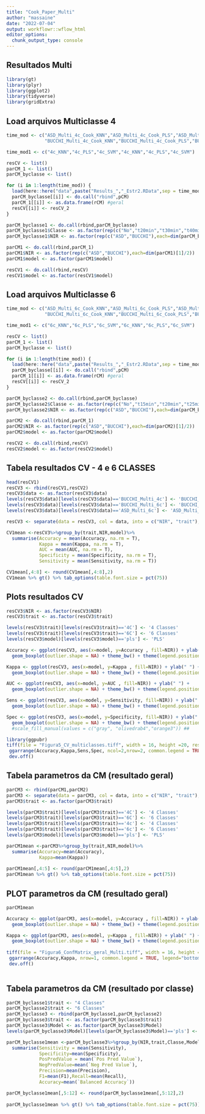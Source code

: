 ```yaml
---
title: "Cook_Paper_Multi"
author: "massaine"
date: "2022-07-04"
output: workflowr::wflow_html
editor_options:
  chunk_output_type: console
---
```


## Resultados Multi
```r
library(gt)
library(plyr)
library(ggplot2)
library(tidyverse)
library(gridExtra)
```

## Load arquivos Multiclasse 4
```r
time_mod <- c("ASD_Multi_4c_Cook_KNN","ASD_Multi_4c_Cook_PLS","ASD_Multi_4c_Cook_SVM",
              "BUCCHI_Multi_4c_Cook_KNN","BUCCHI_Multi_4c_Cook_PLS","BUCCHI_Multi_4c_Cook_SVM")

time_mod1 <- c("4c_KNN","4c_PLS","4c_SVM","4c_KNN","4c_PLS","4c_SVM")

resCV <- list()
parCM_1 <- list()
parCM_byclasse <- list()

for (i in 1:length(time_mod)) {
  load(here::here("data",paste("Results_","_Estr2.RData",sep = time_mod[i])))
  parCM_byclasse[[i]] <- do.call("rbind",pCM)
  parCM_1[[i]] <- as.data.frame(rCM) #geral
  resCV[[i]] <- resCV_2
}

parCM_byclasse1 <- do.call(rbind,parCM_byclasse)
parCM_byclasse1$Classe <- as.factor(rep(c("No","t20min","t30min","t40min"),dim(parCM_byclasse1)[1]/4))
parCM_byclasse1$NIR <- as.factor(rep(c("ASD","BUCCHI"),each=dim(parCM_byclasse1)[1]/2))

parCM1 <- do.call(rbind,parCM_1)
parCM1$NIR <- as.factor(rep(c("ASD","BUCCHI"),each=dim(parCM1)[1]/2))
parCM1$model <- as.factor(parCM1$model)

resCV1 <- do.call(rbind,resCV)
resCV1$model <- as.factor(resCV1$model)
```

## Load arquivos Multiclasse 6
```r
time_mod <- c("ASD_Multi_6c_Cook_KNN","ASD_Multi_6c_Cook_PLS","ASD_Multi_6c_Cook_SVM",
              "BUCCHI_Multi_6c_Cook_KNN","BUCCHI_Multi_6c_Cook_PLS","BUCCHI_Multi_6c_Cook_SVM")

time_mod1 <- c("6c_KNN","6c_PLS","6c_SVM","6c_KNN","6c_PLS","6c_SVM")

resCV <- list()
parCM_1 <- list()
parCM_byclasse <- list()

for (i in 1:length(time_mod)) {
  load(here::here("data",paste("Results_","_Estr2.RData",sep = time_mod[i])))
  parCM_byclasse[[i]] <- do.call("rbind",pCM)
  parCM_1[[i]] <- as.data.frame(rCM) #geral
  resCV[[i]] <- resCV_2
}

parCM_byclasse2 <- do.call(rbind,parCM_byclasse)
parCM_byclasse2$Classe <- as.factor(rep(c("No","t15min","t20min","t25min","t30min","t40min"),dim(parCM_byclasse2)[1]/6))
parCM_byclasse2$NIR <- as.factor(rep(c("ASD","BUCCHI"),each=dim(parCM_byclasse2)[1]/2))

parCM2 <- do.call(rbind,parCM_1)
parCM2$NIR <- as.factor(rep(c("ASD","BUCCHI"),each=dim(parCM2)[1]/2))
parCM2$model <- as.factor(parCM2$model)

resCV2 <- do.call(rbind,resCV)
resCV2$model <- as.factor(resCV2$model)
```


## Tabela resultados CV - 4 e 6 CLASSES
```r
head(resCV1)
resCV3 <- rbind(resCV1,resCV2)
resCV3$data <- as.factor(resCV3$data)
levels(resCV3$data)[levels(resCV3$data)=='BUCCHI_Multi_4c'] <- 'BUCCHI_Multi_4C'
levels(resCV3$data)[levels(resCV3$data)=='BUCCHI_Multi_6c'] <- 'BUCCHI_Multi_6C'
levels(resCV3$data)[levels(resCV3$data)=='ASD_Multi_6c'] <- 'ASD_Multi_6C'

resCV3 <- separate(data = resCV3, col = data, into = c("NIR", "trait"), sep = "_Multi_")

CV1mean <-resCV3%>%group_by(trait,NIR,model)%>%
  summarise(Accuracy = mean(Accuracy, na.rm = T),
            Kappa = mean(Kappa, na.rm = T),
            AUC = mean(AUC, na.rm = T),
            Specificity = mean(Specificity, na.rm = T),
            Sensitivity = mean(Sensitivity, na.rm = T)) 

CV1mean[,4:8] <- round(CV1mean[,4:8],2)
CV1mean %>% gt() %>% tab_options(table.font.size = pct(75))

```

## Plots resultados CV
```r
resCV3$NIR <- as.factor(resCV3$NIR)
resCV3$trait <- as.factor(resCV3$trait)

levels(resCV3$trait)[levels(resCV3$trait)=='4C'] <- '4 Classes'
levels(resCV3$trait)[levels(resCV3$trait)=='6C'] <- '6 Classes'
levels(resCV3$model)[levels(resCV3$model)=='pls'] <- 'PLS'

Accuracy <- ggplot(resCV3, aes(x=model, y=Accuracy , fill=NIR)) + ylab(" ") +
  geom_boxplot(outlier.shape = NA) + theme_bw() + theme(legend.position = "bottom") + ylim(0.1, .9) + ggtitle("Accuracy - Cross Validation") + facet_grid(.~ trait)

Kappa <- ggplot(resCV3, aes(x=model, y=Kappa , fill=NIR)) + ylab(" ") +
  geom_boxplot(outlier.shape = NA) + theme_bw() + theme(legend.position = "bottom") + ylim(0.1, .9) + ggtitle("Kappa - Cross Validation") + facet_grid(.~ trait)

AUC <- ggplot(resCV3, aes(x=model, y=AUC , fill=NIR)) + ylab(" ") +
  geom_boxplot(outlier.shape = NA) + theme_bw() + theme(legend.position = "bottom") + ylim(0.6, 1) + ggtitle("AUC - Cross Validation") + facet_grid(.~ trait)

Sens <- ggplot(resCV3, aes(x=model, y=Sensitivity, fill=NIR)) + ylab(" ") +
  geom_boxplot(outlier.shape = NA) + theme_bw() + theme(legend.position = "bottom") + ylim(0.25, 1) + ggtitle("Sensitivity - Cross Validation")+ facet_grid(.~ trait)

Spec <- ggplot(resCV3, aes(x=model, y=Specificity, fill=NIR)) + ylab(" ") +
  geom_boxplot(outlier.shape = NA) + theme_bw() + theme(legend.position = "bottom") + ylim(0.25, 1) + ggtitle("Specificity - Cross Validation") + facet_grid(.~ trait)
  #scale_fill_manual(values = c("gray", "olivedrab4","orange3")) ##

library(ggpubr)
tiff(file = "Figura5_CV_multiclasses.tiff", width = 16, height =20, res = 700, compression = "lzw", units = "cm")
 ggarrange(Accuracy,Kappa,Sens,Spec, ncol=2,nrow=2, common.legend = TRUE, legend="bottom")
 dev.off()

```

## Tabela parametros da CM (resultado geral)
```r
parCM3 <- rbind(parCM1,parCM2)
parCM3 <- separate(data = parCM3, col = data, into = c("NIR", "trait"), sep = "_Multi_")
parCM3$trait <- as.factor(parCM3$trait)

levels(parCM3$trait)[levels(parCM3$trait)=='4C'] <- '4 Classes'
levels(parCM3$trait)[levels(parCM3$trait)=='6C'] <- '6 Classes'
levels(parCM3$trait)[levels(parCM3$trait)=='4c'] <- '4 Classes'
levels(parCM3$trait)[levels(parCM3$trait)=='6c'] <- '6 Classes'
levels(parCM3$model)[levels(parCM3$model)=='pls'] <- 'PLS'

parCM1mean <-parCM3%>%group_by(trait,NIR,model)%>%
  summarise(Accuracy=mean(Accuracy),
            Kappa=mean(Kappa))
 
parCM1mean[,4:5] <- round(parCM1mean[,4:5],2)           
parCM1mean %>% gt() %>% tab_options(table.font.size = pct(75))
```

## PLOT parametros da CM (resultado geral)
```r
parCM1mean 

Accuracy <- ggplot(parCM3, aes(x=model, y=Accuracy , fill=NIR)) + ylab(" ") +
  geom_boxplot(outlier.shape = NA) + theme_bw() + theme(legend.position = "bottom") + ylim(0, 0.9) + ggtitle("Accuracy - External validation") + facet_grid(.~ trait)

Kappa <- ggplot(parCM3, aes(x=model, y=Kappa , fill=NIR)) + ylab(" ") +
  geom_boxplot(outlier.shape = NA) + theme_bw() + theme(legend.position = "bottom") + ylim(0, .9) + ggtitle("Kappa - External validation") + facet_grid(.~ trait)
  
tiff(file = "Figura6_ConfMatrix_geral_Multi.tiff", width = 16, height =14, res = 700, compression = "lzw", units = "cm")
 ggarrange(Accuracy,Kappa, nrow=1, common.legend = TRUE, legend="bottom")
 dev.off()
  
```


## Tabela parametros da CM (resultado por classe)
```r
parCM_byclasse1$trait <- "4 Classes"
parCM_byclasse2$trait <- "6 Classes"
parCM_byclasse3 <- rbind(parCM_byclasse1,parCM_byclasse2)
parCM_byclasse3$trait <- as.factor(parCM_byclasse3$trait)
parCM_byclasse3$Model <- as.factor(parCM_byclasse3$Model)
levels(parCM_byclasse3$Model)[levels(parCM_byclasse3$Model)=='pls'] <- 'PLS'

parCM_byclasse1mean <-parCM_byclasse3%>%group_by(NIR,trait,Classe,Model)%>%
  summarise(Sensitivity = mean(Sensitivity),
            Specificity=mean(Specificity),
            PosPredValue = mean(`Pos Pred Value`), 
            NegPredValue=mean(`Neg Pred Value`),
            Precision=mean(Precision),
            F1=mean(F1),Recall=mean(Recall),
            Accuracy=mean(`Balanced Accuracy`))

parCM_byclasse1mean[,5:12] <- round(parCM_byclasse1mean[,5:12],2)
           
parCM_byclasse1mean %>% gt() %>% tab_options(table.font.size = pct(75))

```






```r


```



